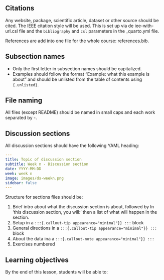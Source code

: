 ## Citations
Any website, package, scientific article, dataset or other source should be cited. 
The IEEE citation style will be used. This is set up via de iee-with-url.csl file and the `bibliography` and `csl` parameters in the _quarto.yml  file. 

References are add into one file for the whole course: references.bib.


## Subsection names
- Only the first letter in subsection names should be capitalized.
- Examples should follow the format "Example: what this example is about" and should be unlisted from the table of contents using `{.unlisted}`.

## File naming
All files (except README) should be named in small caps and each work separated by -.

## Discussion sections
All discussion sections should have the following YAML heading:

```YAML
---
title: Topic of discussion section
subtitle: Week n - Discussion section 
date: YYYY-MM-DD
week: week n
image: images/ds-weekn.png
sidebar: false
---
```

Structure for sections files should be:

1. Brief intro about what the discussion section is about, followed by In 'this discussion section, you will:' then a list of what will happen in the section.
3. Setup in a `:::{.callout-tip appearance="minimal"}} ::: ` block
4. General directions in a `:::{.callout-tip appearance="minimal"}} :::` block
5. About the data ina a `:::{.callout-note appearance="minimal"}} :::`
6. Exercises numbered

## Learning objectives
By the end of this lesson, students will be able to:




